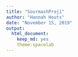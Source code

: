 ---
title: "SourmashProj1"
author: "Hannah Houts"
date: "November 15, 2019"
output: 
  html_document:
    keep_md: yes
    theme:spacelab
---

```{r}



```